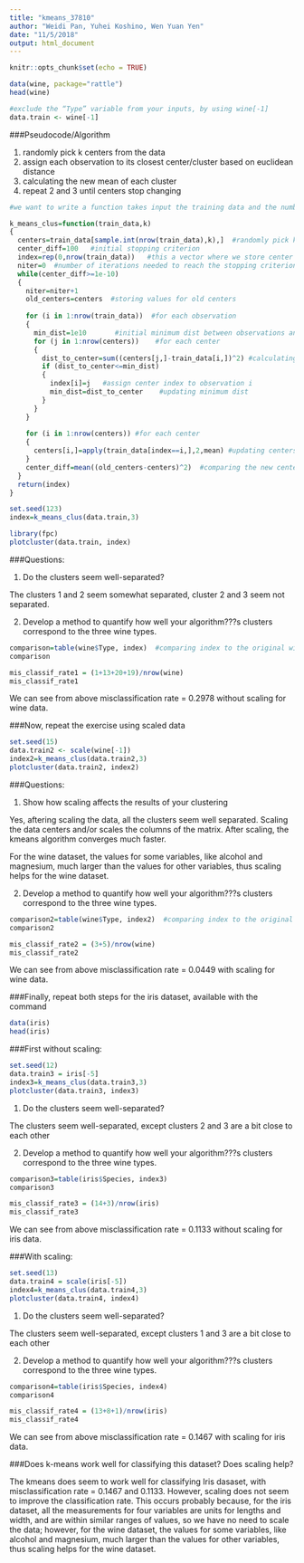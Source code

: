 ```yaml
---
title: "kmeans_37810"
author: "Weidi Pan, Yuhei Koshino, Wen Yuan Yen"
date: "11/5/2018"
output: html_document
---
```


```r
knitr::opts_chunk$set(echo = TRUE)
```


```r
data(wine, package="rattle")
head(wine)
```

```r
#exclude the “Type” variable from your inputs, by using wine[-1]
data.train <- wine[-1]
```

###Pseudocode/Algorithm

1. randomly pick k centers from the data
2. assign each observation to its closest center/cluster based on euclidean distance
3. calculating the new mean of each cluster
4. repeat 2 and 3 until centers stop changing


```r
#we want to write a function takes input the training data and the number of clusters k

k_means_clus=function(train_data,k)
{
  centers=train_data[sample.int(nrow(train_data),k),]  #randomly pick k centers from the data
  center_diff=100   #initial stopping criterion
  index=rep(0,nrow(train_data))   #this a vector where we store center index for each observation
  niter=0  #number of iterations needed to reach the stopping criterion
  while(center_diff>=1e-10)
  {
    niter=niter+1
    old_centers=centers  #storing values for old centers
    
    for (i in 1:nrow(train_data))  #for each observation
    {
      min_dist=1e10       #initial minimum dist between observations and center
      for (j in 1:nrow(centers))    #for each center
      {
        dist_to_center=sum((centers[j,]-train_data[i,])^2) #calculating dist to center
        if (dist_to_center<=min_dist)
        {
          index[i]=j   #assign center index to observation i
          min_dist=dist_to_center    #updating minimum dist
        }
      }
    }
    
    for (i in 1:nrow(centers)) #for each center
    {
      centers[i,]=apply(train_data[index==i,],2,mean) #updating centers, mean applied over columns
    }
    center_diff=mean((old_centers-centers)^2)  #comparing the new center to the old center
  }
  return(index)
}
```

```r
set.seed(123)
index=k_means_clus(data.train,3)
```


```r
library(fpc)
plotcluster(data.train, index)
```


###Questions:

1. Do the clusters seem well-separated?

The clusters 1 and 2 seem somewhat separated, cluster 2 and 3 seem not separated.


2. Develop a method to quantify how well your algorithm???s clusters correspond to the three wine types.

```r
comparison=table(wine$Type, index)  #comparing index to the original wine type
comparison
```
```r
mis_classif_rate1 = (1+13+20+19)/nrow(wine)
mis_classif_rate1
```

We can see from above misclassification rate = 0.2978 without scaling for wine data.


###Now, repeat the exercise using scaled data

```r
set.seed(15)
data.train2 <- scale(wine[-1])
index2=k_means_clus(data.train2,3)
plotcluster(data.train2, index2)
```


###Questions:

1. Show how scaling affects the results of your clustering

Yes, aftering scaling the data, all the clusters seem well separated. Scaling the data centers and/or scales the columns of the matrix. After scaling, the kmeans algorithm converges much faster. 

For the wine dataset, the values for some variables, like alcohol and magnesium, much larger than the values for other variables, thus scaling helps for the wine dataset.


2. Develop a method to quantify how well your algorithm???s clusters correspond to the three wine types.

```r
comparison2=table(wine$Type, index2)  #comparing index to the original wine type
comparison2
```

```r
mis_classif_rate2 = (3+5)/nrow(wine)
mis_classif_rate2
```

We can see from above misclassification rate = 0.0449 with scaling for wine data.


###Finally, repeat both steps for the iris dataset, available with the command

```r
data(iris)
head(iris)
```

###First without scaling:
```r
set.seed(12)
data.train3 = iris[-5]
index3=k_means_clus(data.train3,3)
plotcluster(data.train3, index3)
```

1. Do the clusters seem well-separated?

The clusters seem well-separated, except clusters 2 and 3 are a bit close to each other


2. Develop a method to quantify how well your algorithm???s clusters correspond to the three wine types.

```r
comparison3=table(iris$Species, index3) 
comparison3
```

```r
mis_classif_rate3 = (14+3)/nrow(iris)
mis_classif_rate3
```

We can see from above misclassification rate = 0.1133 without scaling for iris data.


###With scaling:
```r
set.seed(13)
data.train4 = scale(iris[-5])
index4=k_means_clus(data.train4,3)
plotcluster(data.train4, index4)
```

1. Do the clusters seem well-separated?

The clusters seem well-separated, except clusters 1 and 3 are a bit close to each other


2. Develop a method to quantify how well your algorithm???s clusters correspond to the three wine types.

```r
comparison4=table(iris$Species, index4) 
comparison4
```


```r
mis_classif_rate4 = (13+8+1)/nrow(iris)
mis_classif_rate4
```

We can see from above misclassification rate = 0.1467 with scaling for iris data.


###Does k-means work well for classifying this dataset? Does scaling help?

The kmeans does seem to work well for classifying Iris dasaset, with misclassification rate = 0.1467 and 0.1133. However, scaling does not seem to improve the classification rate. This occurs probably because, for the iris dataset, all the measurements for four variables are units for lengths and width, and are within similar ranges of values, so we have no need to scale the data; however, for the wine dataset, the values for some variables, like alcohol and magnesium, much larger than the values for other variables, thus scaling helps for the wine dataset.



